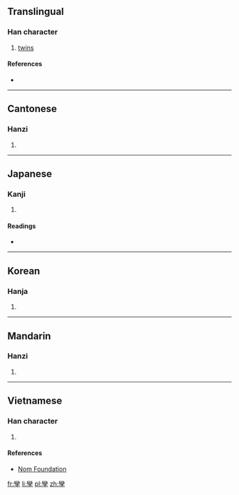 {{also|孪}}
==Translingual==

===Han character===
{{Han char|rn=39|rad=子|as=19|sn=22|four=2240<sub>7</sub>|canj=女火弓木 (VFND)|ids=⿱[[䜌]][[子]]}}

# [[twin]]s

====References====
* {{Han ref|kx=0281.090|dkj=07051|dj=0551.090|hdz=21020.130|uh=5B7F|ud=23423|bh=C570|bd=50544}}

----

==Cantonese==

===Hanzi===
{{yue-hanzi|jyut=|y=lyun4|sim=孪}}

# {{defn|lang=yue|sort=子19}}

----

==Japanese==

===Kanji===
{{ja-kanji|grade=|rs=子19}}

# {{defn|lang=ja|sort=子19}}

====Readings====
* {{ja-readings|on=[[さん]] (san), [[せん]] (sen), [[れん]] (ren)|kun=[[ふたご]] (futago)}}

----

==Korean==

===Hanja===
{{ko-hanja|hangeul=산|rv=san|mr=san}}

# {{defn|lang=ko|sort=子19}}

----

==Mandarin==

===Hanzi===
{{cmn-hanzi|sim=孪|pin=[[luán]] ([[luan2]])|wg=luan<sup>2</sup>}}

# {{defn|lang=cmn|sort=子19}}

----

==Vietnamese==

===Han character===
{{vi-readings|rs=子19| hanviet = loan}}

# {{defn|lang=vi|sort=子19}}

====References====
*[http://nomfoundation.org/common/nom_details.php?codepoint=5b7f Nom Foundation]

[[fr:孿]]
[[li:孿]]
[[pl:孿]]
[[zh:孿]]